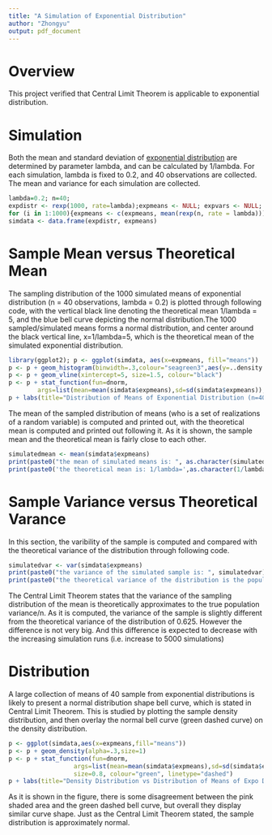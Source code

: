 ```yaml
---
title: "A Simulation of Exponential Distribution"
author: "Zhongyu"
output: pdf_document
---
```

# Overview
This project verified that Central Limit Theorem is applicable to exponential distribution.

# Simulation
Both the mean and standard deviation of [exponential distribution](http://en.wikipedia.org/wiki/Exponential_distribution) are determined by parameter lambda, and can be calculated by 1/lambda. For each simulation, lambda is fixed to 0.2, and 40 observations are collected. The mean and variance for each simulation are collected.
```r
lambda=0.2; n=40;
expdistr <- rexp(1000, rate=lambda);expmeans <- NULL; expvars <- NULL;
for (i in 1:1000){expmeans <- c(expmeans, mean(rexp(n, rate = lambda)))}
simdata <- data.frame(expdistr, expmeans)
```

# Sample Mean versus Theoretical Mean

The sampling distribution of the 1000 simulated means of exponential distribution (n = 40 observations, lambda = 0.2) is plotted through following code, with the vertical black line denoting the theoretical mean 1/lambda = 5, and the blue bell curve depicting the normal distribution.The 1000 sampled/simulated means forms a normal distribution, and center around the black vertical line, x=1/lambda=5, which is the theoretical mean of the simulated exponential distribution.

```r
library(ggplot2); p <- ggplot(simdata, aes(x=expmeans, fill="means"))
p <- p + geom_histogram(binwidth=.3,colour="seagreen3",aes(y=..density..))
p <- p + geom_vline(xintercept=5, size=1.5, colour="black")
p <- p + stat_function(fun=dnorm, 
        args=list(mean=mean(simdata$expmeans),sd=sd(simdata$expmeans)),size=1.5, colour="cornflowerblue")
p + labs(title="Distribution of Means of Exponential Distribution (n=40,lambda=0.2)") + xlab("sampled means")
```

The mean of the sampled distribution of means (who is a set of realizations of a random variable) is computed and printed out, with the theoretical mean is computed and printed out following it. As it is shown, the sample mean and the theoretical mean is fairly close to each other.

```r
simulatedmean <- mean(simdata$expmeans)
print(paste0("the mean of simulated means is: ", as.character(simulatedmean)))
print(paste0('the theoretical mean is: 1/lambda=',as.character(1/lambda)))
```


# Sample Variance versus Theoretical Varance
In this section, the varibility of the sample is computed and compared with the theoretical variance of the distribution through following code.

```r
simulatedvar <- var(simdata$expmeans)
print(paste0("the variance of the simulated sample is: ", simulatedvar))
print(paste0("the theoretical variance of the distribution is the population variance/n:",as.character((1/lambda)^2/n)))
```

The Central Limit Theorem states that the variance of the sampling distribution of the mean is theoretically approximates to the true population variance/n. As it is computed, the variance of the sample is slightly different from the theoretical variance of the distribution of 0.625. However the difference is not very big. And this difference is expected to decrease with the increasing simulation runs (i.e. increase to 5000 simulations)

# Distribution
A large collection of means of 40 sample from exponential distributions is likely to present a normal distribution shape bell curve, which is stated in Central Limit Theorem. This is studied by plotting the sample density distribution, and then overlay the normal bell curve (green dashed curve) on the density distribution.

```r
p <- ggplot(simdata,aes(x=expmeans,fill="means"))
p <- p + geom_density(alpha=.3,size=1)
p <- p + stat_function(fun=dnorm, 
                  args=list(mean=mean(simdata$expmeans),sd=sd(simdata$expmeans)),
                  size=0.8, colour="green", linetype="dashed")
p + labs(title="Density Distribution vs Distribution of Means of Expo Distribution") + xlim(0,10)
```
As it is shown in the figure, there is some disagreement between the pink shaded area and the green dashed bell curve, but overall they display similar curve shape. Just as the Central Limit Theorem stated, the sample distribution is approximately normal.